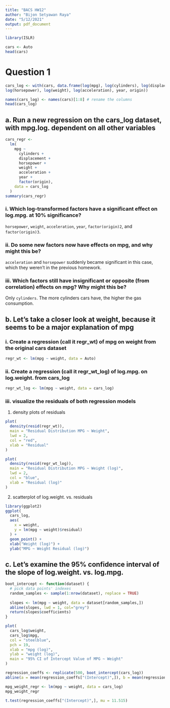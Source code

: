 ```yaml
---
title: "BACS HW12"
author: "Bijon Setyawan Raya"
date: "5/12/2021"
output: pdf_document
---
```


```r
library(ISLR)
```

```r
cars <- Auto
head(cars)
```

# Question 1

```r
cars_log <- with(cars, data.frame(log(mpg), log(cylinders), log(displacement),
log(horsepower), log(weight), log(acceleration), year, origin))

names(cars_log) <- names(cars)[1:8] # rename the columns
head(cars_log)
```

## a. Run a new regression on the cars_log dataset, with mpg.log. dependent on all other variables

```r
cars_regr <- 
  lm(
    mpg ~ 
      cylinders + 
      displacement + 
      horsepower + 
      weight + 
      acceleration + 
      year + 
      factor(origin), 
    data = cars_log
  )
summary(cars_regr)
```

### i. Which log-transformed factors have a significant effect on log.mpg. at 10% significance?

`horsepower`, `weight`, `acceleration`, `year`, `factor(origin)2`, and `factor(origin)3`.

### ii. Do some new factors now have effects on mpg, and why might this be?

`acceleration` and `horsepower` suddenly became significant in this case, which they weren't in the previous homework.

### iii. Which factors still have insignificant or opposite (from correlation) effects on mpg? Why might this be?

Only `cylinders`. The more cylinders cars have, the higher the gas consumption.

## b. Let’s take a closer look at weight, because it seems to be a major explanation of mpg

### i. Create a regression (call it regr_wt) of mpg on weight from the original cars dataset

```r
regr_wt <- lm(mpg ~ weight, data = Auto)
```

### ii. Create a regression (call it regr_wt_log) of log.mpg. on log.weight. from cars_log

```r
regr_wt_log <- lm(mpg ~ weight, data = cars_log)
```

### iii. visualize the residuals of both regression models

1. density plots of residuals
```r
plot(
  density(resid(regr_wt)), 
  main = "Residual Distribution MPG ~ Weight", 
  lwd = 2, 
  col = "red", 
  xlab = "Residual"
)
```

```r
plot(
  density(resid(regr_wt_log)), 
  main = "Residual Distribution MPG ~ Weight (log)", 
  lwd = 2, 
  col = "blue", 
  xlab = "Residual (log)"
)
```

2. scatterplot of log.weight. vs. residuals

```r
library(ggplot2)
ggplot(
  cars_log, 
  aes(
    x = weight, 
    y = lm(mpg ~ weight)$residual)
  ) +
  geom_point() +
  xlab("Weight (log)") +
  ylab("MPG ~ Weight Residual (log)")
```

## c. Let’s examine the 95% confidence interval of the slope of log.weight. vs. log.mpg.

```r
boot_intercept <- function(dataset) {
  # pick data points' indexes
  random_samples <- sample(1:nrow(dataset), replace = TRUE)
  
  slopes <- lm(mpg ~ weight, data = dataset[random_samples,])
  abline(slopes, lwd = 1, col="grey")
  return(slopes$coefficients)
}
```


```r
plot(
  cars_log$weight, 
  cars_log$mpg, 
  col = "steelblue", 
  pch = 19, 
  xlab = "mpg (log)",
  ylab = "weight (log)",
  main = "95% CI of Intercept Value of MPG ~ Weight"
)

regression_coeffs <- replicate(500, boot_intercept(cars_log))
abline(a = mean(regression_coeffs["(Intercept)",]), b = mean(regression_coeffs["weight",]))
```

```r
mpg_weight_regr <- lm(mpg ~ weight, data = cars_log)
mpg_weight_regr
```

```r
t.test(regression_coeffs["(Intercept)",], mu = 11.515)
```

